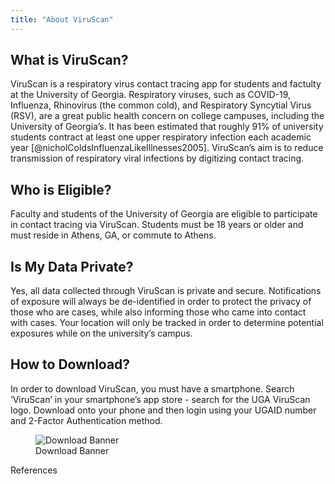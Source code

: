 ```yaml
---
title: "About ViruScan"
---
```

## What is ViruScan?
ViruScan is a respiratory virus contact tracing app for students and factulty at the University of Georgia. Respiratory viruses, such as COVID-19, Influenza, Rhinovirus (the common cold), and Respiratory Syncytial Virus (RSV), are a great public health concern on college campuses, including the University of Georgia's. It has been estimated that roughly 91% of university students contract at least one upper respiratory infection each academic year [@nicholColdsInfluenzaLikeIllnesses2005]. ViruScan's aim is to reduce transmission of respiratory viral infections by digitizing contact tracing.

## Who is Eligible? 
Faculty and students of the University of Georgia are eligible to participate in contact tracing via ViruScan. Students must be 18 years or older and must reside in Athens, GA, or commute to Athens.

## Is My Data Private? 
Yes, all data collected through ViruScan is private and secure. Notifications of exposure will always be de-identified in order to protect the privacy of those who are cases, while also informing those who came into contact with cases. Your location will only be tracked in order to determine potential exposures while on the university's campus.

## How to Download?
In order to download ViruScan, you must have a smartphone. Search 'ViruScan' in your smartphone's app store - search for the UGA ViruScan logo. Download onto your phone and then login using your UGAID number and 2-Factor Authentication method. 

![Download Banner](downloadbanner.png)


References

